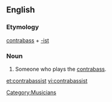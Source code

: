 ==English==

===Etymology===
[[contrabass]] + [[-ist]]

===Noun===
{{en-noun}}

# Someone who plays the [[contrabass]].

[[Category:Musicians]]

[[et:contrabassist]]
[[vi:contrabassist]]